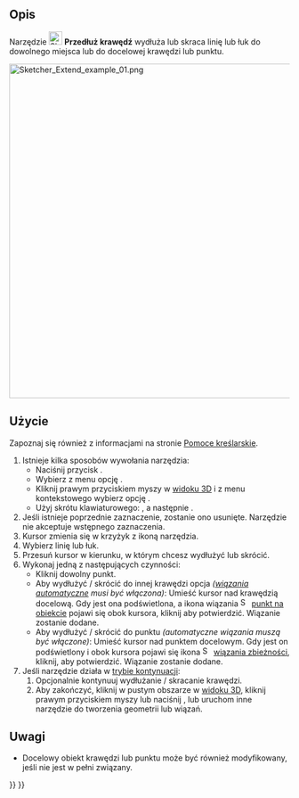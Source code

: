 <languages/>

<div class="mw-translate-fuzzy">
{{Docnav/pl
|[[Sketcher_Split/pl|Podziel krawędź]]
|[[Sketcher_External/pl|Geometria zewnętrzna]]
|[[Sketcher_Workbench/pl|środowisko pracy szkicownik]]
|IconL=Sketcher_Split.svg
|IconR=Sketcher_External.svg
|IconC=Workbench_Sketcher.svg
}}
</div>

{{GuiCommand/pl
|Name=Sketcher Extend
|Name/pl=Szkicownik: Przedłuż krawędź
|MenuLocation=Szkic → Narzędzia szkicownika → Przedłuż krawędź
|Workbenches=[[Sketcher_Workbench/pl|Szkicownik]]
|Shortcut={{KEY|G}} {{KEY|Q}}
|Version=0.17
|SeeAlso=[[Sketcher_Trimming/pl|Przytnij krawędź]]
}}

<span id="Description"></span>
==Opis==

Narzędzie [[Image:Sketcher_Extend.svg|24px]] '''Przedłuż krawędź''' wydłuża lub skraca linię lub łuk do dowolnego miejsca lub do docelowej krawędzi lub punktu.

[[File:Sketcher Extend example 01.png|none|600px]]
{{Caption|Rysunek z lewej '''(1)''', dwa elementy szkicu przed operacją,<br>w środku '''(2)''', linia jest przedłużana do łuku,<br>z prawej '''(3)''', efekt końcowy.}}

<span id="Usage"></span>
==Użycie==

Zapoznaj się również z informacjami na stronie [[Sketcher_Workbench/pl#Pomoce_kreślarskie|Pomoce kreślarskie]].

# Istnieje kilka sposobów wywołania narzędzia:
#* Naciśnij przycisk {{Button|[[Image:Sketcher_Extend.svg|16px]] '''Przedłuż krawędź'''}}.
#* Wybierz z menu opcję {{MenuCommand|Szkic → Narzędzia szkicownika → [[Image:Sketcher_Extend.svg|16px]] Przedłuż krawędź}}.
#* Kliknij prawym przyciskiem myszy w [[3D_view/pl|widoku 3D]] i z menu kontekstowego wybierz opcję {{MenuCommand|[[Image:Sketcher_Extend.svg|16px]] Przedłuż krawędź}}.
#* Użyj skrótu klawiaturowego: {{KEY|G}}, a następnie {{KEY|Q}}.
# Jeśli istnieje poprzednie zaznaczenie, zostanie ono usunięte. Narzędzie nie akceptuje wstępnego zaznaczenia.
# Kursor zmienia się w krzyżyk z ikoną narzędzia.
# Wybierz linię lub łuk.
# Przesuń kursor w kierunku, w którym chcesz wydłużyć lub skrócić.
# Wykonaj jedną z następujących czynności:
#* Kliknij dowolny punkt.
#* Aby wydłużyć / skrócić do innej krawędzi opcja ''([[Sketcher_Workbench/pl#Wiązania_automatyczne|wiązania automatyczne]] musi być włączona)'': Umieść kursor nad krawędzią docelową. Gdy jest ona podświetlona, a ikona wiązania [[Image:Sketcher_ConstrainPointOnObject.svg|16px]] [[Sketcher_ConstrainPointOnObject/pl|punkt na obiekcie]] pojawi się obok kursora, kliknij aby potwierdzić. Wiązanie zostanie dodane.
#* Aby wydłużyć / skrócić do punktu ''(automatyczne wiązania muszą być włączone)'': Umieść kursor nad punktem docelowym. Gdy jest on podświetlony i obok kursora pojawi się ikona [[File:Sketcher_ConstrainCoincident.svg|16px]] [[Sketcher_ConstrainCoincident/pl|wiązania zbieżności]], kliknij, aby potwierdzić. Wiązanie zostanie dodane.
# Jeśli narzędzie działa w [[Sketcher_Workbench/pl#Tryby_kontynuacji|trybie kontynuacji]]:
## Opcjonalnie kontynuuj wydłużanie / skracanie krawędzi.
## Aby zakończyć, kliknij w pustym obszarze w [[3D_view/pl|widoku 3D]], kliknij prawym przyciskiem myszy lub naciśnij {{KEY|Esc}}, lub uruchom inne narzędzie do tworzenia geometrii lub wiązań.

<span id="Notes"></span>
==Uwagi==

* Docelowy obiekt krawędzi lub punktu może być również modyfikowany, jeśli nie jest w pełni związany.


<div class="mw-translate-fuzzy">
{{Docnav/pl
|[[Sketcher_Split/pl|Podziel krawędź]]
|[[Sketcher_External/pl|Geometria zewnętrzna]]
|[[Sketcher_Workbench/pl|środowisko pracy szkicownik]]
|IconL=Sketcher_Split.svg
|IconR=Sketcher_External.svg
|IconC=Workbench_Sketcher.svg
}}
</div>

{{Sketcher_Tools_navi{{#translation:}}}}
{{Userdocnavi{{#translation:}}}}